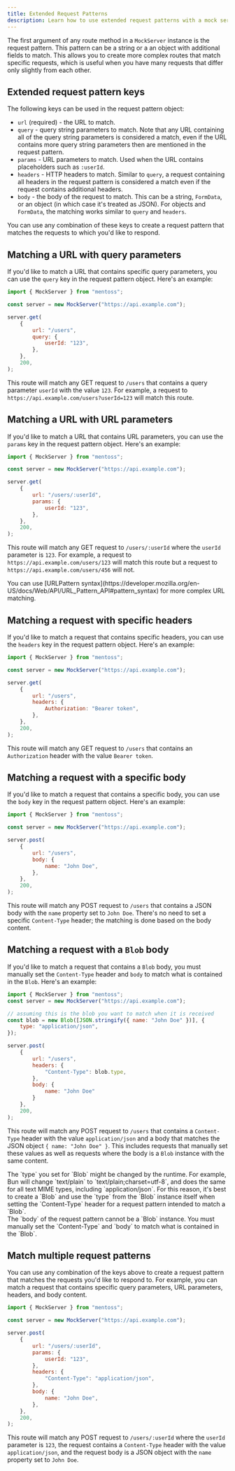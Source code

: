 ```yaml
---
title: Extended Request Patterns
description: Learn how to use extended request patterns with a mock server
---
```



The first argument of any route method in a `MockServer` instance is the request pattern. This pattern can be a string or a an object with additional fields to match. This allows you to create more complex routes that match specific requests, which is useful when you have many requests that differ only slightly from each other.

## Extended request pattern keys

The following keys can be used in the request pattern object:

-   `url` (required) - the URL to match.
-   `query` - query string parameters to match. Note that any URL containing all of the query string parameters is considered a match, even if the URL contains more query string parameters then are mentioned in the request pattern.
-   `params` - URL parameters to match. Used when the URL contains placeholders such as `:userId`.
-   `headers` - HTTP headers to match. Similar to `query`, a request containing all headers in the request pattern is considered a match even if the request contains additional headers.
-   `body` - the body of the request to match. This can be a string, `FormData`, or an object (in which case it's treated as JSON). For objects and `FormData`, the matching works similar to `query` and `headers`.

You can use any combination of these keys to create a request pattern that matches the requests to which you'd like to respond.

## Matching a URL with query parameters

If you'd like to match a URL that contains specific query parameters, you can use the `query` key in the request pattern object. Here's an example:

```js
import { MockServer } from "mentoss";

const server = new MockServer("https://api.example.com");

server.get(
	{
		url: "/users",
		query: {
			userId: "123",
		},
	},
	200,
);
```

This route will match any GET request to `/users` that contains a query parameter `userId` with the value `123`. For example, a request to `https://api.example.com/users?userId=123` will match this route.

## Matching a URL with URL parameters

If you'd like to match a URL that contains URL parameters, you can use the `params` key in the request pattern object. Here's an example:

```js
import { MockServer } from "mentoss";

const server = new MockServer("https://api.example.com");

server.get(
	{
		url: "/users/:userId",
		params: {
			userId: "123",
		},
	},
	200,
);
```

This route will match any GET request to `/users/:userId` where the `userId` parameter is `123`. For example, a request to `https://api.example.com/users/123` will match this route but a request to `https://api.example.com/users/456` will not.

<Aside type="tip">
You can use [URLPattern syntax](https://developer.mozilla.org/en-US/docs/Web/API/URL_Pattern_API#pattern_syntax) for more complex URL matching.
</Aside>

## Matching a request with specific headers

If you'd like to match a request that contains specific headers, you can use the `headers` key in the request pattern object. Here's an example:

```js
import { MockServer } from "mentoss";

const server = new MockServer("https://api.example.com");

server.get(
	{
		url: "/users",
		headers: {
			Authorization: "Bearer token",
		},
	},
	200,
);
```

This route will match any GET request to `/users` that contains an `Authorization` header with the value `Bearer token`.

## Matching a request with a specific body

If you'd like to match a request that contains a specific body, you can use the `body` key in the request pattern object. Here's an example:

```js
import { MockServer } from "mentoss";

const server = new MockServer("https://api.example.com");

server.post(
	{
		url: "/users",
		body: {
			name: "John Doe",
		},
	},
	200,
);
```

This route will match any POST request to `/users` that contains a JSON body with the `name` property set to `John Doe`. There's no need to set a specific `Content-Type` header; the matching is done based on the body content.

## Matching a request with a `Blob` body

If you'd like to match a request that contains a `Blob` body, you must manually set the `Content-Type` header and `body` to match what is contained in the `Blob`. Here's an example:

```js
import { MockServer } from "mentoss";
const server = new MockServer("https://api.example.com");

// assuming this is the blob you want to match when it is received
const blob = new Blob([JSON.stringify({ name: "John Doe" })], {
	type: "application/json",
});

server.post(
	{
		url: "/users",
		headers: {
			"Content-Type": blob.type,
		},
		body: {
			name: "John Doe"
		}
	},
	200,
);
```

This route will match any POST request to `/users` that contains a `Content-Type` header with the value `application/json` and a body that matches the JSON object `{ name: "John Doe" }`. This includes requests that manually set these values as well as requests where the body is a `Blob` instance with the same content. 

<Aside type="caution">
The `type` you set for `Blob` might be changed by the runtime. For example, Bun will change `text/plain` to `text/plain;charset=utf-8`, and does the same for all text MIME types, including `application/json`. For this reason, it's best to create a `Blob` and use the `type` from the `Blob` instance itself when setting the `Content-Type` header for a request pattern intended to match a `Blob`.
</Aside>
<Aside type="info">
The `body` of the request pattern cannot be a `Blob` instance. You must manually set the `Content-Type` and `body` to match what is contained in the `Blob`.
</Aside>

## Match multiple request patterns

You can use any combination of the keys above to create a request pattern that matches the requests you'd like to respond to. For example, you can match a request that contains specific query parameters, URL parameters, headers, and body content.

```js
import { MockServer } from "mentoss";

const server = new MockServer("https://api.example.com");

server.post(
	{
		url: "/users/:userId",
		params: {
			userId: "123",
		},
		headers: {
			"Content-Type": "application/json",
		},
		body: {
			name: "John Doe",
		},
	},
	200,
);
```

This route will match any POST request to `/users/:userId` where the `userId` parameter is `123`, the request contains a `Content-Type` header with the value `application/json`, and the request body is a JSON object with the `name` property set to `John Doe`.
